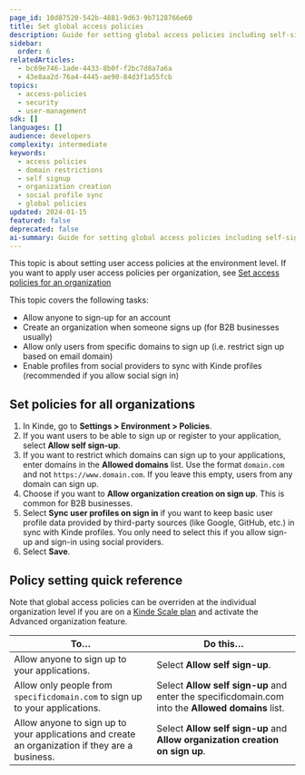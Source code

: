 ```yaml
---
page_id: 10d87520-542b-4881-9d63-9b7128766e60
title: Set global access policies
description: Guide for setting global access policies including self-signup controls, domain restrictions, organization creation, and social profile synchronization settings.
sidebar:
  order: 6
relatedArticles:
  - bc69e746-1ade-4433-8b0f-f2bc7d8a7a6a
  - 43e8aa2d-76a4-4445-ae90-84d3f1a55fcb
topics:
  - access-policies
  - security
  - user-management
sdk: []
languages: []
audience: developers
complexity: intermediate
keywords:
  - access policies
  - domain restrictions
  - self signup
  - organization creation
  - social profile sync
  - global policies
updated: 2024-01-15
featured: false
deprecated: false
ai-summary: Guide for setting global access policies including self-signup controls, domain restrictions, organization creation, and social profile synchronization settings.
---
```


This topic is about setting user access policies at the environment level. If you want to apply user access policies per organization, see [Set access policies for an organization](/build/organizations/organization-access-policies/)

This topic covers the following tasks:
- Allow anyone to sign-up for an account 
- Create an organization when someone signs up (for B2B businesses usually)
- Allow only users from specific domains to sign up (i.e. restrict sign up based on email domain)
- Enable profiles from social providers to sync with Kinde profiles (recommended if you allow social sign in)

## Set policies for all organizations

1. In Kinde, go to **Settings > Environment > Policies**.
2. If you want users to be able to sign up or register to your application, select **Allow self sign-up**.
3. If you want to restrict which domains can sign up to your applications, enter domains in the **Allowed domains** list. Use the format `domain.com` and not `https://www.domain.com`. If you leave this empty, users from any domain can sign up.
4. Choose if you want to **Allow organization creation on sign up**. This is common for B2B businesses.
5. Select **Sync user profiles on sign in** if you want to keep basic user profile data provided by third-party sources (like Google, GitHub, etc.) in sync with Kinde profiles. You only need to select this if you allow sign-up and sign-in using social providers.
6. Select **Save**.

## Policy setting quick reference

Note that global access policies can be overriden at the individual organization level if you are on a [Kinde Scale plan](https://kinde.com/pricing/) and activate the Advanced organization feature.

| To…                                                                                             | Do this…                                                                                          |
| ----------------------------------------------------------------------------------------------- | ------------------------------------------------------------------------------------------------- |
| Allow anyone to sign up to your applications.                                                   | Select **Allow self sign-up**.                                                                    |
| Allow only people from `specificdomain.com` to sign up to your applications.                    | Select **Allow self sign-up** and enter the specificdomain.com into the **Allowed domains** list. |
| Allow anyone to sign up to your applications and create an organization if they are a business. | Select **Allow self sign-up** and **Allow organization creation on sign up**.                     |
